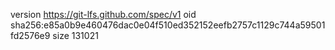 version https://git-lfs.github.com/spec/v1
oid sha256:e85a0b9e460476dac0e04f510ed352152eefb2757c1129c744a59501fd2576e9
size 131021
